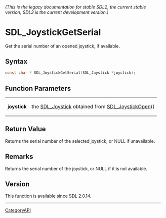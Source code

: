 ====== (This is the legacy documentation for stable SDL2, the current stable version; SDL3 is the current development version.) ======
= SDL_JoystickGetSerial =

Get the serial number of an opened joystick, if available.

== Syntax ==

<syntaxhighlight lang='c'>
const char * SDL_JoystickGetSerial(SDL_Joystick *joystick);
</syntaxhighlight>

== Function Parameters ==

{|
|'''joystick'''
|the [[SDL_Joystick]] obtained from [[SDL_JoystickOpen]]()
|}

== Return Value ==

Returns the serial number of the selected joystick, or NULL if unavailable.

== Remarks ==

Returns the serial number of the joystick, or NULL if it is not available.

== Version ==

This function is available since SDL 2.0.14.

----
[[CategoryAPI]]


